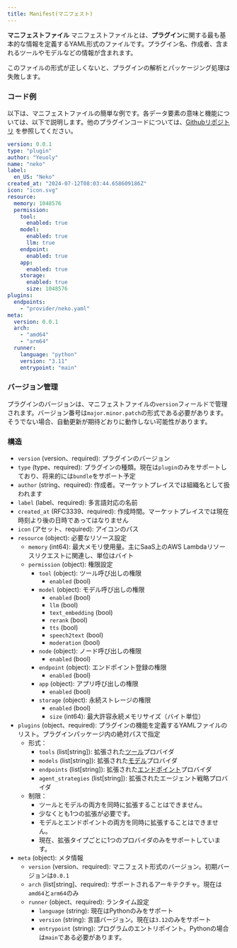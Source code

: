 ```yaml
---
title: Manifest(マニフェスト)
---
```


**マニフェストファイル** マニフェストファイルとは、**プラグイン**に関する最も基本的な情報を定義するYAML形式のファイルです。プラグイン名、作成者、含まれるツールやモデルなどの情報が含まれます。

このファイルの形式が正しくないと、プラグインの解析とパッケージング処理は失敗します。

### **コード例**

以下は、マニフェストファイルの簡単な例です。各データ要素の意味と機能については、以下で説明します。他のプラグインコードについては、[Githubリポジトリ](https://github.com/langgenius/dify-plugin-sdks/tree/main/python/examples) を参照してください。

```yaml
version: 0.0.1
type: "plugin"
author: "Yeuoly"
name: "neko"
label:
  en_US: "Neko"
created_at: "2024-07-12T08:03:44.658609186Z"
icon: "icon.svg"
resource:
  memory: 1048576
  permission:
    tool:
      enabled: true
    model:
      enabled: true
      llm: true
    endpoint:
      enabled: true
    app:
      enabled: true
    storage: 
      enabled: true
      size: 1048576
plugins:
  endpoints:
    - "provider/neko.yaml"
meta:
  version: 0.0.1
  arch:
    - "amd64"
    - "arm64"
  runner:
    language: "python"
    version: "3.11"
    entrypoint: "main"
```

### **バージョン管理**

プラグインのバージョンは、マニフェストファイルの`version`フィールドで管理されます。バージョン番号は`major.minor.patch`の形式である必要があります。そうでない場合、自動更新が期待どおりに動作しない可能性があります。

### 構造

* `version` (version、required): プラグインのバージョン
* `type` (type、required): プラグインの種類。現在は`plugin`のみをサポートしており、将来的には`bundle`をサポート予定
* `author` (string、required): 作成者。マーケットプレイスでは組織名として扱われます
* `label` (label、required): 多言語対応の名前
* `created_at` (RFC3339、required): 作成時間。マーケットプレイスでは現在時刻より後の日時であってはなりません
* `icon` (アセット、required): アイコンのパス
* `resource` (object): 必要なリソース設定
  * `memory` (int64): 最大メモリ使用量。主にSaaS上のAWS Lambdaリソースリクエストに関連し、単位はバイト
  * `permission` (object): 権限設定
    * `tool` (object): ツール呼び出しの権限
      * `enabled` (bool)
    * `model` (object): モデル呼び出しの権限
      * `enabled` (bool)
      * `llm` (bool)
      * `text_embedding` (bool)
      * `rerank` (bool)
      * `tts` (bool)
      * `speech2text` (bool)
      * `moderation` (bool)
    * `node` (object): ノード呼び出しの権限
      * `enabled` (bool)
    * `endpoint` (object): エンドポイント登録の権限
      * `enabled` (bool)
    * `app` (object): アプリ呼び出しの権限
      * `enabled` (bool)
    * `storage` (object): 永続ストレージの権限
      * `enabled` (bool)
      * `size` (int64): 最大許容永続メモリサイズ（バイト単位）
* `plugins` (object、required): プラグインの機能を定義するYAMLファイルのリスト。プラグインパッケージ内の絶対パスで指定
  * 形式：
    * `tools` (list\[string]): 拡張された[ツール](/ja-jp/plugins/schema-definition/tool)プロバイダ
    * `models` (list\[string]): 拡張された[モデル](/ja-jp/plugins/schema-definition/reverse-invocation-of-the-dify-service/model)プロバイダ
    * `endpoints` (list\[string]): 拡張された[エンドポイント](/ja-jp/plugins/schema-definition/endpoint)プロバイダ
    * `agent_strategies` (list\[string]): 拡張されたエージェント戦略プロバイダ
  * 制限：
    * ツールとモデルの両方を同時に拡張することはできません。
    * 少なくとも1つの拡張が必要です。
    * モデルとエンドポイントの両方を同時に拡張することはできません。
    * 現在、拡張タイプごとに1つのプロバイダのみをサポートしています。
* `meta` (object): メタ情報
  * `version` (version、required): マニフェスト形式のバージョン。初期バージョンは`0.0.1`
  * `arch` (list\[string]、required): サポートされるアーキテクチャ。現在は`amd64`と`arm64`のみ
  * `runner` (object、required): ランタイム設定
    * `language` (string): 現在はPythonのみをサポート
    * `version` (string): 言語バージョン。現在は`3.12`のみをサポート
    * `entrypoint` (string): プログラムのエントリポイント。Pythonの場合は`main`である必要があります。